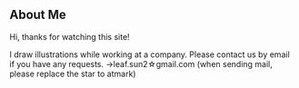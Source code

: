 ## About Me

Hi, thanks for watching this site! 

I draw illustrations while working at a company. Please contact us by email if you have any requests.
→leaf.sun2☆gmail.com
(when sending mail, please replace the star to atmark)
